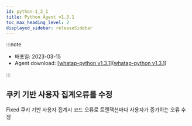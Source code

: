 ```yaml
---
id: python-1_3_1
title: Python Agent v1.3.1
toc_max_heading_level: 2
displayed_sidebar: releaseSidebar
---
```



:::note

* 배포일: 2023-03-15
* Agent download: [[whatap-python v1.3.1](https://pypi.org/project/whatap-python/1.3.1/)]([whatap-python v1.3.1](https://pypi.org/project/whatap-python/1.3.1/))

:::

## 쿠키 기반 사용자 집계오류를 수정

<p><Status>Fixed</Status> 쿠키 기반 사용자 집계시 코드 오류로 트랜잭션마다 사용자가 증가하는 오류 수정</p>
